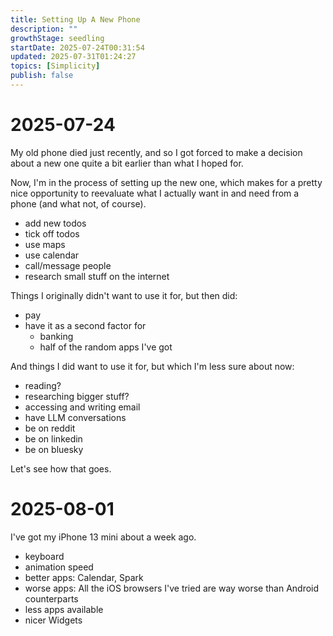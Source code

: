 ```yaml
---
title: Setting Up A New Phone
description: ""
growthStage: seedling
startDate: 2025-07-24T00:31:54
updated: 2025-07-31T01:24:27
topics: [Simplicity]
publish: false
---
```


# 2025-07-24

My old phone died just recently, and so I got forced to make a decision about a new one quite a bit earlier than what I hoped for.

Now, I'm in the process of setting up the new one, which makes for a pretty nice opportunity to reevaluate what I actually want in and need from a phone (and what not, of course).

- add new todos
- tick off todos
- use maps
- use calendar
- call/message people
- research small stuff on the internet

Things I originally didn't want to use it for, but then did:

- pay
- have it as a second factor for
  - banking
  - half of the random apps I've got

And things I did want to use it for, but which I'm less sure about now:

- reading?
- researching bigger stuff?
- accessing and writing email
- have LLM conversations
- be on reddit
- be on linkedin
- be on bluesky

Let's see how that goes.


# 2025-08-01

I've got my iPhone 13 mini about a week ago.

- keyboard
- animation speed
- better apps: Calendar, Spark
- worse apps: All the iOS browsers I've tried are way worse than Android counterparts
- less apps available
- nicer Widgets

